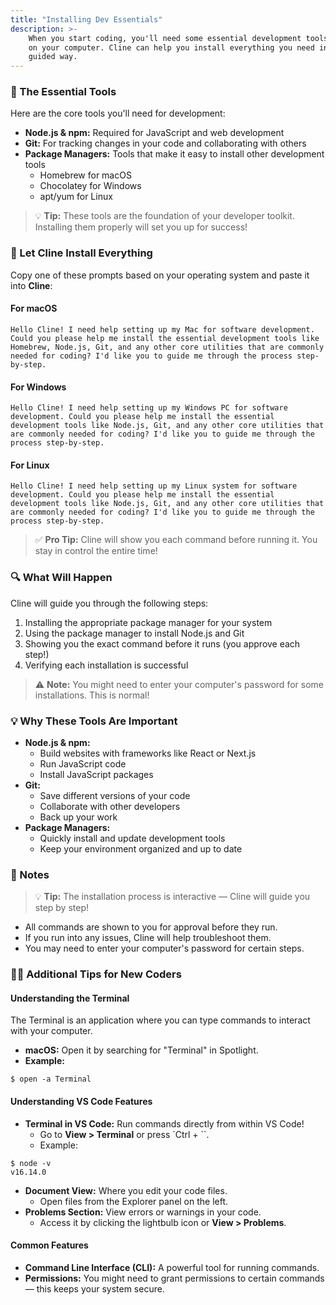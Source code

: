 ```yaml
---
title: "Installing Dev Essentials"
description: >-
    When you start coding, you'll need some essential development tools installed
    on your computer. Cline can help you install everything you need in a safe,
    guided way.
---
```


### 🧰 The Essential Tools

Here are the core tools you'll need for development:

- **Node.js & npm:** Required for JavaScript and web development
- **Git:** For tracking changes in your code and collaborating with others
- **Package Managers:** Tools that make it easy to install other development tools
    - Homebrew for macOS
    - Chocolatey for Windows
    - apt/yum for Linux

> 💡 **Tip:** These tools are the foundation of your developer toolkit. Installing them properly will set you up for success!

### 🚀 Let Cline Install Everything

Copy one of these prompts based on your operating system and paste it into **Cline**:

#### For macOS

```
Hello Cline! I need help setting up my Mac for software development. Could you please help me install the essential development tools like Homebrew, Node.js, Git, and any other core utilities that are commonly needed for coding? I'd like you to guide me through the process step-by-step.
```

#### For Windows

```
Hello Cline! I need help setting up my Windows PC for software development. Could you please help me install the essential development tools like Node.js, Git, and any other core utilities that are commonly needed for coding? I'd like you to guide me through the process step-by-step.
```

#### For Linux

```
Hello Cline! I need help setting up my Linux system for software development. Could you please help me install the essential development tools like Node.js, Git, and any other core utilities that are commonly needed for coding? I'd like you to guide me through the process step-by-step.
```

> ✅ **Pro Tip:** Cline will show you each command before running it. You stay in control the entire time!

### 🔍 What Will Happen

Cline will guide you through the following steps:

1. Installing the appropriate package manager for your system
2. Using the package manager to install Node.js and Git
3. Showing you the exact command before it runs (you approve each step!)
4. Verifying each installation is successful

> ⚠️ **Note:** You might need to enter your computer's password for some installations. This is normal!

### 💡 Why These Tools Are Important

- **Node.js & npm:**
    - Build websites with frameworks like React or Next.js
    - Run JavaScript code
    - Install JavaScript packages
- **Git:**
    - Save different versions of your code
    - Collaborate with other developers
    - Back up your work
- **Package Managers:**
    - Quickly install and update development tools
    - Keep your environment organized and up to date

### 🧩 Notes

> 💡 **Tip:** The installation process is interactive — Cline will guide you step by step!

- All commands are shown to you for approval before they run.
- If you run into any issues, Cline will help troubleshoot them.
- You may need to enter your computer's password for certain steps.

### 🧑‍💻 Additional Tips for New Coders

#### Understanding the Terminal

The Terminal is an application where you can type commands to interact with your computer.

- **macOS:** Open it by searching for "Terminal" in Spotlight.
- **Example:**

```
$ open -a Terminal
```

#### Understanding VS Code Features

- **Terminal in VS Code:** Run commands directly from within VS Code!
    - Go to **View > Terminal** or press \`Ctrl + \`\`.
    - Example:

```
$ node -v
v16.14.0
```

- **Document View:** Where you edit your code files.
    - Open files from the Explorer panel on the left.
- **Problems Section:** View errors or warnings in your code.
    - Access it by clicking the lightbulb icon or **View > Problems**.

#### Common Features

- **Command Line Interface (CLI):** A powerful tool for running commands.
- **Permissions:** You might need to grant permissions to certain commands — this keeps your system secure.
